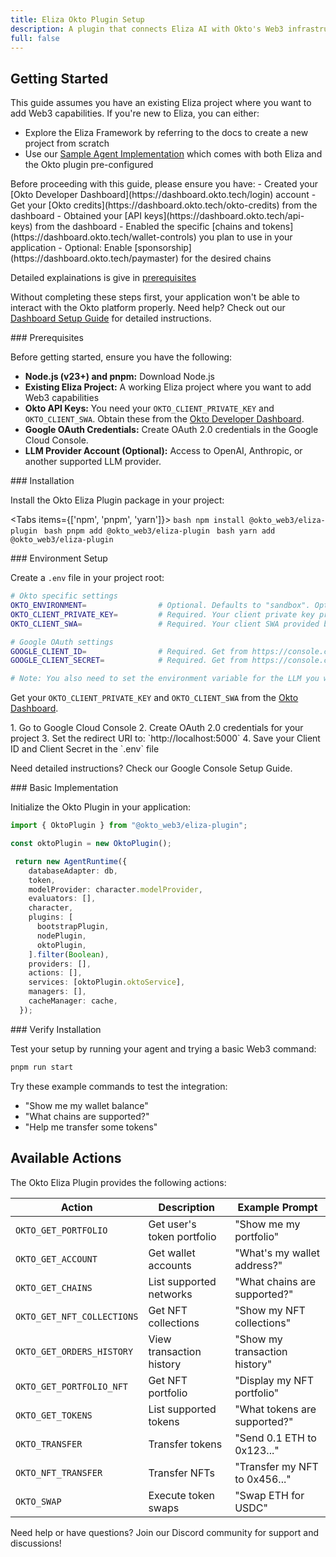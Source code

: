```yaml
---
title: Eliza Okto Plugin Setup
description: A plugin that connects Eliza AI with Okto's Web3 infrastructure for natural language blockchain interactions.
full: false
---
```



<TemplateRepoBanner sdk="eliza-okto-plugin" description="Get started quickly with our pre-configured example that demonstrates the Okto Eliza Plugin in action. This implementation includes authentication setup, basic Web3 operations, and example conversations." />

## Getting Started

This guide assumes you have an existing Eliza project where you want to add Web3 capabilities. If you're new to Eliza, you can either:
- Explore the <ExternalLink href="https://github.com/elizaOS/eliza">Eliza Framework</ExternalLink> by referring to the <ExternalLink href="https://elizaos.github.io/eliza/docs/intro/">docs</ExternalLink> to create a new project from scratch
- Use our [Sample Agent Implementation](/docs/okto-eliza-plugin/integrating-into-dapp/eliza-okto-sample-agent) which comes with both Eliza and the Okto plugin pre-configured

<CollapsibleCallout type="warning" title="Essential Setup Required">
Before proceeding with this guide, please ensure you have:
- Created your [Okto Developer Dashboard](https://dashboard.okto.tech/login) account
- Get your [Okto credits](https://dashboard.okto.tech/okto-credits) from the dashboard
- Obtained your [API keys](https://dashboard.okto.tech/api-keys) from the dashboard
- Enabled the specific [chains and tokens](https://dashboard.okto.tech/wallet-controls) you plan to use in your application
- Optional: Enable [sponsorship](https://dashboard.okto.tech/paymaster) for the desired chains

Detailed explainations is give in [prerequisites](/docs/react-sdk/quickstart/prerequisites)

Without completing these steps first, your application won't be able to interact with the Okto platform properly. Need help? Check out our <a href="/docs/developer-admin-dashboard" target="_blank" rel="noopener noreferrer">Dashboard Setup Guide</a> for detailed instructions.
</CollapsibleCallout>

<Steps>

<Step>
### Prerequisites

Before getting started, ensure you have the following:
- **Node.js (v23+) and pnpm:** <ExternalLink href="https://nodejs.org/">Download Node.js</ExternalLink>
- **Existing Eliza Project:** A working Eliza project where you want to add Web3 capabilities
- **Okto API Keys:** You need your `OKTO_CLIENT_PRIVATE_KEY` and `OKTO_CLIENT_SWA`. Obtain these from the [Okto Developer Dashboard](https://dashboard.okto.tech/login).
- **Google OAuth Credentials:** Create OAuth 2.0 credentials in the <ExternalLink href="https://console.cloud.google.com/">Google Cloud Console</ExternalLink>.
- **LLM Provider Account (Optional):** Access to OpenAI, Anthropic, or another supported LLM provider.
</Step>

<Step>
### Installation

Install the Okto Eliza Plugin package in your project:

<Tabs items={['npm', 'pnpm', 'yarn']}>
    <Tab value="npm">
        ```bash
        npm install @okto_web3/eliza-plugin
        ```
    </Tab>
    <Tab value="pnpm">
        ```bash
        pnpm add @okto_web3/eliza-plugin
        ```
    </Tab>
    <Tab value="yarn">
        ```bash
        yarn add @okto_web3/eliza-plugin
        ```
    </Tab>
</Tabs>
</Step>

<Step>
### Environment Setup

Create a `.env` file in your project root:

```bash title=".env"
# Okto specific settings
OKTO_ENVIRONMENT=                # Optional. Defaults to "sandbox". Options: sandbox, staging, production.
OKTO_CLIENT_PRIVATE_KEY=         # Required. Your client private key provided by Okto.
OKTO_CLIENT_SWA=                 # Required. Your client SWA provided by Okto.

# Google OAuth settings
GOOGLE_CLIENT_ID=                # Required. Get from https://console.cloud.google.com/
GOOGLE_CLIENT_SECRET=            # Required. Get from https://console.cloud.google.com/

# Note: You also need to set the environment variable for the LLM you want to use.
```
<ViewOnGithub url="https://github.com/okto-hq/okto-eliza-ai-agent-example/blob/main/.env.example" />

Get your `OKTO_CLIENT_PRIVATE_KEY` and `OKTO_CLIENT_SWA` from the [Okto Dashboard](https://dashboard.okto.tech).

<CollapsibleCallout type="tip" title="Setting up Google OAuth">
1. Go to <ExternalLink href="https://console.cloud.google.com/">Google Cloud Console</ExternalLink>
2. Create OAuth 2.0 credentials for your project
3. Set the redirect URI to: `http://localhost:5000`
4. Save your Client ID and Client Secret in the `.env` file

Need detailed instructions? Check our <ExternalLink href="/docs/typescript-sdk/authentication/google-oauth/google-console-setup">Google Console Setup Guide</ExternalLink>.
</CollapsibleCallout>
</Step>

<Step>
### Basic Implementation

Initialize the Okto Plugin in your application:

```typescript title="src/index.ts"
import { OktoPlugin } from "@okto_web3/eliza-plugin";

const oktoPlugin = new OktoPlugin();

 return new AgentRuntime({
    databaseAdapter: db,
    token,
    modelProvider: character.modelProvider,
    evaluators: [],
    character,
    plugins: [
      bootstrapPlugin,
      nodePlugin,
      oktoPlugin,
    ].filter(Boolean),
    providers: [],
    actions: [],
    services: [oktoPlugin.oktoService],
    managers: [],
    cacheManager: cache,
  });
```
<ViewOnGithub url="https://github.com/okto-hq/okto-eliza-ai-agent-example/blob/main/src/index.ts" />
</Step>

<Step>
### Verify Installation

Test your setup by running your agent and trying a basic Web3 command:

```bash title="bash"
pnpm run start
```
Try these example commands to test the integration:
- "Show me my wallet balance"
- "What chains are supported?"
- "Help me transfer some tokens"
</Step>

</Steps>

## Available Actions

The Okto Eliza Plugin provides the following actions:

| Action | Description | Example Prompt |
|---------|-------------|---------------|
| `OKTO_GET_PORTFOLIO` | Get user's token portfolio | "Show me my portfolio" |
| `OKTO_GET_ACCOUNT` | Get wallet accounts | "What's my wallet address?" |
| `OKTO_GET_CHAINS` | List supported networks | "What chains are supported?" |
| `OKTO_GET_NFT_COLLECTIONS` | Get NFT collections | "Show my NFT collections" |
| `OKTO_GET_ORDERS_HISTORY` | View transaction history | "Show my transaction history" |
| `OKTO_GET_PORTFOLIO_NFT` | Get NFT portfolio | "Display my NFT portfolio" |
| `OKTO_GET_TOKENS` | List supported tokens | "What tokens are supported?" |
| `OKTO_TRANSFER` | Transfer tokens | "Send 0.1 ETH to 0x123..." |
| `OKTO_NFT_TRANSFER` | Transfer NFTs | "Transfer my NFT to 0x456..." |
| `OKTO_SWAP` | Execute token swaps | "Swap ETH for USDC" |

<TemplateRepoBanner sdk="eliza-okto-plugin" description="Get started quickly with our pre-configured example that demonstrates the Okto Eliza Plugin in action. This implementation includes authentication setup, basic Web3 operations, and example conversations." />

<Callout type="info" emoji="💡">
Need help or have questions? Join our <ExternalLink href="https://discord.com/invite/okto-916349620383252511">Discord community</ExternalLink> for support and discussions!
</Callout>